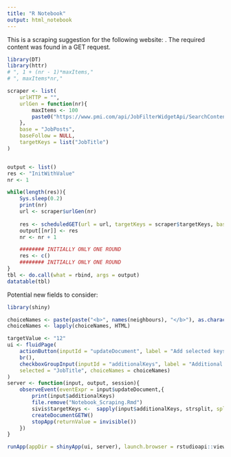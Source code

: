 ```yaml
---
title: "R Notebook"
output: html_notebook
---
```


This is a scraping suggestion for the following website: .
The required content was found in a GET request.

```r
library(DT)
library(httr)
# ", 1 + (nr - 1)*maxItems,"
# ", maxItems*nr,"

scraper <- list(
	urlHTTP = "",
	urlGen = function(nr){
		maxItems <- 100
		paste0("https://www.pmi.com/api/JobFilterWidgetApi/SearchContent?title=&contract=&locations=&department=&page=0&itemsPerPage=6")
	},
	base = "JobPosts",
	baseFollow = NULL,
	targetKeys = list("JobTitle")
)


output <- list()
res <- "InitWithValue"
nr <- 1

while(length(res)){
	Sys.sleep(0.2)
	print(nr)
	url <- scraper$urlGen(nr)
	
	res <- scheduledGET(url = url, targetKeys = scraper$targetKeys, base = scraper$base, baseFollow = scraper$baseFollow)$res
	output[[nr]] <- res
	nr <- nr + 1

	######## INITIALLY ONLY ONE ROUND
	res <- c()
	######## INITIALLY ONLY ONE ROUND
}
tbl <- do.call(what = rbind, args = output)
datatable(tbl)

```

Potential new fields to consider:

```r
library(shiny)

choiceNames <- paste(paste("<b>", names(neighbours), "</b>"), as.character(neighbours), sep = ": ")
choiceNames <- lapply(choiceNames, HTML)

targetValue <- "12"
ui <- fluidPage(
	actionButton(inputId = "updateDocument", label = "Add selected keys to document:"),
	br(),
	checkboxGroupInput(inputId = "additionalKeys", label = "Additional keys to parse: ", choiceValues = as.list(names(neighbours)),
	selected = "JobTitle", choiceNames = choiceNames)
)
server <- function(input, output, session){
	observeEvent(eventExpr = input$updateDocument,{
		print(input$additionalKeys)
		file.remove("Notebook_Scraping.Rmd")
		sivis$targetKeys <-  sapply(input$additionalKeys, strsplit, split = "[.]", USE.NAMES = FALSE)
		createDocumentGETW()
		stopApp(returnValue = invisible())
	})
}

runApp(appDir = shinyApp(ui, server), launch.browser = rstudioapi::viewer)
```
